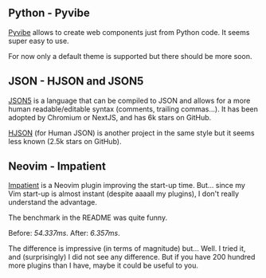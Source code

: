

<ArticleLayout title={title} description={description} publishedAt={publishedAt}>

## Python - Pyvibe

[Pyvibe](https://www.pyvibe.com/) allows to create web components just from Python code. It seems super easy to use.

For now only a default theme is supported but there should be more soon.

## JSON - HJSON and JSON5

[JSON5](https://json5.org/) is a language that can be compiled to JSON and allows for a more human readable/editable syntax (comments, trailing commas…). It has been adopted by Chromium or NextJS, and has 6k stars on GitHub.

[HJSON](https://hjson.github.io/) (for Human JSON) is another project in the same style but it seems less known (2.5k stars on GitHub).

## Neovim - Impatient

[Impatient](https://github.com/lewis6991/impatient.nvim) is a Neovim plugin improving the start-up time. But… since my Vim start-up is almost instant (despite aaaall my plugins), I don't really understand the advantage.

The benchmark in the README was quite funny.

Before: _54.337ms_. After: _6.357ms_.

The difference is impressive (in terms of magnitude) but… Well. I tried it, and (surprisingly) I did not see any difference. But if you have 200 hundred more plugins than I have, maybe it could be useful to you.

</ArticleLayout>
